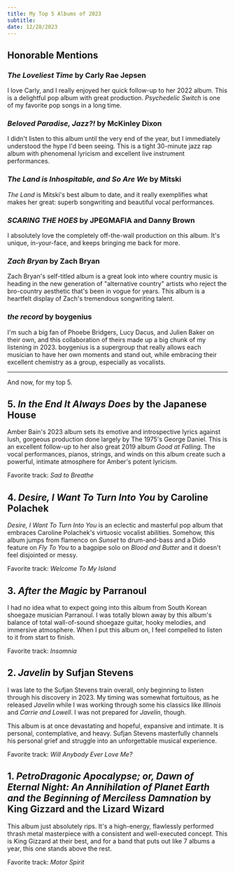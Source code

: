 ```yaml
---
title: My Top 5 Albums of 2023
subtitle: 
date: 12/28/2023
---
```


## Honorable Mentions

### *The Loveliest Time* by Carly Rae Jepsen
I love Carly, and I really enjoyed her quick follow-up to her 2022 album. This is a delightful pop album with great production. *Psychedelic Switch* is one of my favorite pop songs in a long time.

### *Beloved Paradise, Jazz?!* by McKinley Dixon
I didn't listen to this album until the very end of the year, but I immediately understood the hype I'd been seeing. This is a tight 30-minute jazz rap album with phenomenal lyricism and excellent live instrument performances.

### *The Land is Inhospitable, and So Are We* by Mitski
*The Land* is Mitski's best album to date, and it really exemplifies what makes her great: superb songwriting and beautiful vocal performances.

### *SCARING THE HOES* by JPEGMAFIA and Danny Brown
I absolutely love the completely off-the-wall production on this album. It's unique, in-your-face, and keeps bringing me back for more.

### *Zach Bryan* by Zach Bryan
Zach Bryan's self-titled album is a great look into where country music is heading in the new generation of "alternative country" artists who reject the bro-country aesthetic that's been in vogue for years. This album is a heartfelt display of Zach's tremendous songwriting talent.

### *the record* by boygenius
I'm such a big fan of Phoebe Bridgers, Lucy Dacus, and Julien Baker on their own, and this collaboration of theirs made up a big chunk of my listening in 2023. boygenius is a supergroup that really allows each musician to have her own moments and stand out, while embracing their excellent chemistry as a group, especially as vocalists.

---

And now, for my top 5.

## 5. *In the End It Always Does* by the Japanese House
Amber Bain's 2023 album sets its emotive and introspective lyrics against lush, gorgeous production done largely by The 1975's George Daniel. This is an excellent follow-up to her also great 2019 album *Good at Falling*. The vocal performances, pianos, strings, and winds on this album create such a powerful, intimate atmosphere for Amber's potent lyricism. 

Favorite track: *Sad to Breathe*

## 4. *Desire, I Want To Turn Into You* by Caroline Polachek
*Desire, I Want To Turn Into You* is an eclectic and masterful pop album that embraces Caroline Polachek's virtuosic vocalist abilities. Somehow, this album jumps from flamenco on *Sunset* to drum-and-bass and a Dido feature on _Fly To You_ to a bagpipe solo on *Blood and Butter* and it doesn't feel disjointed or messy. 

Favorite track: *Welcome To My Island*

## 3. *After the Magic* by Parranoul
I had no idea what to expect going into this album from South Korean shoegaze musician Parranoul. I was totally blown away by this album's balance of total wall-of-sound shoegaze guitar, hooky melodies, and immersive atmosphere. When I put this album on, I feel compelled to listen to it from start to finish. 

Favorite track: *Insomnia*

## 2. *Javelin* by Sufjan Stevens
I was late to the Sufjan Stevens train overall, only beginning to listen through his discovery in 2023. My timing was somewhat fortuitous, as he released *Javelin* while I was working through some his classics like *Illinois* and *Carrie and Lowell*. I was not prepared for *Javelin*, though. 

This album is at once devastating and hopeful, expansive and intimate. It is personal, contemplative, and heavy. Sufjan Stevens masterfully channels his personal grief and struggle into an unforgettable musical experience. 

Favorite track: *Will Anybody Ever Love Me?*

## 1. *PetroDragonic Apocalypse; or, Dawn of Eternal Night: An Annihilation of Planet Earth and the Beginning of Merciless Damnation* by King Gizzard and the Lizard Wizard

This album just absolutely rips. It's a high-energy, flawlessly performed thrash metal masterpiece with a consistent and well-executed concept. This is King Gizzard at their best, and for a band that puts out like 7 albums a year, this one stands above the rest. 

Favorite track: *Motor Spirit*
